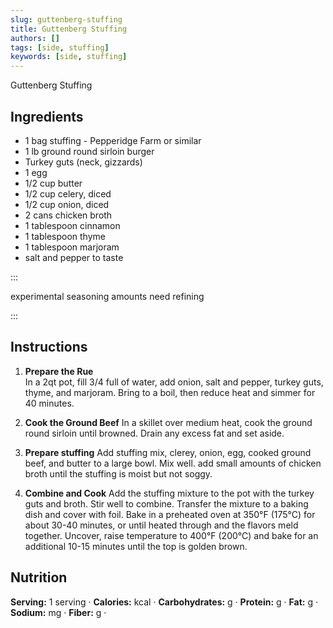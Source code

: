 ```yaml
---
slug: guttenberg-stuffing
title: Guttenberg Stuffing
authors: []
tags: [side, stuffing]
keywords: [side, stuffing]
---
```


Guttenberg Stuffing
<!-- <img src="/img/chicken-and-orzo-skillet.jpg" alt="Creamy Chicken And Orzo Skillet Picture" width="800" height="670" /> -->

<!-- truncate -->


## Ingredients
- 1 bag stuffing - Pepperidge Farm or similar
- 1 lb ground round sirloin burger
- Turkey guts (neck, gizzards)
- 1 egg
- 1/2 cup butter
- 1/2 cup celery, diced
- 1/2 cup onion, diced
- 2 cans chicken broth
- 1 tablespoon cinnamon
- 1 tablespoon thyme
- 1 tablespoon marjoram
- salt and pepper to taste

:::

experimental seasoning amounts need refining

:::

## Instructions 

1. **Prepare the Rue**  
   In a 2qt pot, fill 3/4 full of water, add onion, salt and pepper, turkey guts, thyme, and marjoram. Bring to a boil, then reduce heat and simmer for 40 minutes.

2. **Cook the Ground Beef**
   In a skillet over medium heat, cook the ground round sirloin until browned. Drain any excess fat and set aside.

3. **Prepare stuffing**
    Add stuffing mix, clerey, onion, egg, cooked ground beef, and butter to a large bowl. Mix well. add small amounts of chicken broth until the stuffing is moist but not soggy.
4. **Combine and Cook**
   Add the stuffing mixture to the pot with the turkey guts and broth. Stir well to combine. Transfer the mixture to a baking dish and cover with foil. Bake in a preheated oven at 350°F (175°C) for about 30-40 minutes, or until heated through and the flavors meld together. Uncover, raise temperature to 400°F (200°C) and bake for an additional 10-15 minutes until the top is golden brown.

## Nutrition
**Serving:** 1 serving · 
**Calories:** kcal · 
**Carbohydrates:** g · 
**Protein:** g · 
**Fat:** g · 
**Sodium:** mg · 
**Fiber:** g · 